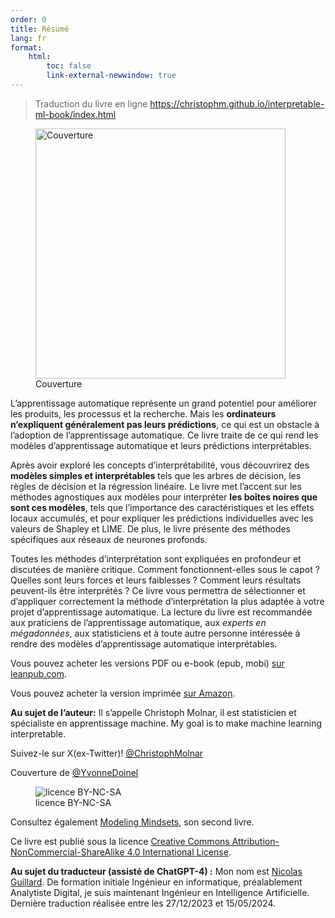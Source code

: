 ```yaml
---
order: 0
title: Résumé
lang: fr
format:
    html:
        toc: false
        link-external-newwindow: true
---
```


> Traduction du livre en ligne [https://christophm.github.io/interpretable-ml-book/index.html](https://christophm.github.io/interpretable-ml-book/index.html)

![Couverture](../_static/images/cutout.png){width=400px align="center"}

L'apprentissage automatique représente un grand potentiel pour améliorer les produits, les processus et la recherche. Mais les **ordinateurs n'expliquent généralement pas leurs prédictions**, ce qui est un obstacle à l'adoption de l'apprentissage automatique. Ce livre traite de ce qui rend les modèles d'apprentissage automatique et leurs prédictions interprétables.

Après avoir exploré les concepts d'interprétabilité, vous découvrirez des **modèles simples et interprétables** tels que les arbres de décision, les règles de décision et la régression linéaire. Le livre met l'accent sur les méthodes agnostiques aux modèles pour interpréter **les boîtes noires que sont ces modèles**, tels que l'importance des caractéristiques et les effets locaux accumulés, et pour expliquer les prédictions individuelles avec les valeurs de Shapley et LIME. De plus, le livre présente des méthodes spécifiques aux réseaux de neurones profonds.

Toutes les méthodes d'interprétation sont expliquées en profondeur et discutées de manière critique. Comment fonctionnent-elles sous le capot ? Quelles sont leurs forces et leurs faiblesses ? Comment leurs résultats peuvent-ils être interprétés ? Ce livre vous permettra de sélectionner et d'appliquer correctement la méthode d'interprétation la plus adaptée à votre projet d'apprentissage automatique. La lecture du livre est recommandée aux praticiens de l'apprentissage automatique, aux _experts en mégadonnées_, aux statisticiens et à toute autre personne intéressée à rendre des modèles d'apprentissage automatique interprétables.

Vous pouvez acheter les versions PDF ou e-book (epub, mobi) [sur leanpub.com](https://leanpub.com/interpretable-machine-learning).

Vous pouvez acheter la version imprimée [sur Amazon](https://www.amazon.fr/dp/B09TMWHVB4).

**Au sujet de l'auteur:** Il s'appelle Christoph Molnar, il est statisticien et spécialiste en apprentissage machine.
My goal is to make machine learning interpretable.

Suivez-le sur X(ex-Twitter)! [\@ChristophMolnar](https://twitter.com/ChristophMolnar)

Couverture de [\@YvonneDoinel](https://twitter.com/YvonneDoinel)

![licence BY-NC-SA](../_static/images/by-nc-sa.png)

Consultez également [Modeling Mindsets](https://bookgoodies.com/a/B0BMGSF52B), son second livre.

Ce livre est publié sous la licence [Creative Commons Attribution-NonCommercial-ShareAlike 4.0 International License](http://creativecommons.org/licenses/by-nc-sa/4.0/).


::: {.callout-note title="Note du traducteur" icon=false}
**Au sujet du traducteur (assisté de ChatGPT-4) :** Mon nom est [Nicolas Guillard](https://www.linkedin.com/in/nicolasguillard/). De formation initiale Ingénieur en informatique, préalablement Analytiste Digital, je suis maintenant Ingénieur en Intelligence Artificielle.
Dernière traduction réalisée entre les 27/12/2023 et 15/05/2024.
:::